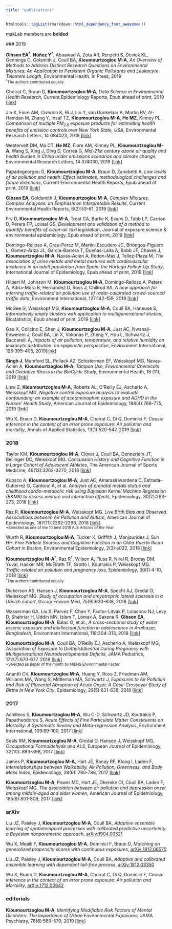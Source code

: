 ---
title: "publications"
---

```{r setup, include=FALSE}
htmltools::tagList(rmarkdown::html_dependency_font_awesome())
```

makLab members are <b>bolded</b> 

<!-- <div class="expand collapsed" data-toggle="collapse" data-target="#uniqueID" aria-expanded="false" aria-controls="uniqueID"> -->
<!-- This section will trigger the appearance of the other section -->
<!-- </div> -->

<!-- <div class="collapsed" id="uniqueID"> -->
<!-- This section will appear and disappear.  -->
<!-- </div> -->

<div class="expand collapsed" data-toggle="collapse" data-target="#2019" aria-expanded="false" aria-controls="2019" cursor:pointer; >
### 2019 <i class="fa fa-angle-double-down"></i>
</div>

<div class="collapse" id="2019">

<!-- <div class="expand collapsed" data-toggle="collapse" data-target="#2019pp" aria-expanded="false" aria-controls="2019pp"> -->
<!-- #### peer-reviewed -->
<!-- </div> -->

<!-- <div class="collapse" id="2019pp"> -->


<b>Gibson EA</b><sup><span>&#8224;</span></sup>, <b>N<span>&#250;&#241;</span>ez Y</b><sup><span>&#8224;</span></sup>, Abuawad A, Zota AR, Renzetti S, Devick KL, Gennings C, Golsmith J, Coull BA, <b>Kioumourtzoglou M-A</b>, _An Overview of Methods to Address Distinct Research Questions on Environmental Mixtures: An Application to Persistent Organic Pollutants and Leukocyte Telomere Length_, Environmental Health, In Press, 2019 <br>
<small><sup><span>&#8224;</span></sup>The authors contributed equally</small>


Choirat C, Braun D, <b>Kioumourtzoglou M-A</b>, _Data Science in Environmental Health Research_, Current Epidemiology Reports, Epub ahead of print, 2019 [[link](https://link.springer.com/article/10.1007/s40471-019-00205-5){target=__blank_}]


Jin X, Fiore AM, Civerolo K, Bi J, Liu Y, van Donkelaar A, Martin RV, Al-Hamdan M, Zhang Y, Insaf TZ, <b>Kioumourtzoglou M-A</b>, <b>He MZ</b>, Kinney PL. _Comparison of multiple PM<sub>2.5</sub> exposure products for estimating health benefits of emission controls over New York State, USA_, Environmental Research Letters, 14 084023, 2019 [[link](https://iopscience.iop.org/article/10.1088/1748-9326/ab2dcb){target=__blank_}]


Westervelt DM, Ma CT, <b>He MZ</b>, Fiore AM, Kinney PL, <b>Kioumourtzoglou M-A</b>, Wang S, Xing J, Ding D, Correa G, _Mid-21st century ozone air quality and health burden in China under emissions scenarios and climate change_, Environmental Research Letters, 14 074030, 2019 [[link](https://iopscience.iop.org/article/10.1088/1748-9326/ab260b){target=__blank_}]


Papadogeorgou G, <b>Kioumourtzoglou M-A</b>, Braun D, Zanobetti A, _Low levels of air pollution and health: Effect estimates, methodological challenges and future directions_, Current Environmental Health Reports, Epub ahead of print, 2019 [[link](https://www.ncbi.nlm.nih.gov/pubmed/31090042){target=__blank_}]


<b>Gibson EA</b>, Goldsmith J, <b>Kioumourtzoglou M-A</b>, _Complex Mixtures, Complex Analyses: an Emphasis on Interpretable Results_, Current Environmental Health Reports, 6(2):53-61, 2019 [[link](https://www.ncbi.nlm.nih.gov/pubmed/31069725){target=__blank_}]


Fry D, <b>Kioumourtzoglou M-A</b>, Treat CA, Burke K, Evans D, Tabb LP, Carrion D, Perera FP, Lovasi GS, _Development and validation of a method to quantify benefits of clean-air taxi legislation_, Journal of exposure science & environmental epidemiology, Epub ahead of print, 2019 [[link](https://www.nature.com/articles/s41370-019-0141-6){target=__blank_}]


Domingo-Relloso A, Grau-Perez M, Martin-Escudero JC, Briongos-Figuero L, Gomez-Ariza JL, Garcia-Barrera T, Dueñas-Laita A, Bobb JF, Chaves J, <b>Kioumourtzoglou M-A</b>, Navas-Acien A, Redon-Mas J, Tellez-Plaza M, _The association of urine metals and metal mixtures with cardiovascular incidence in an adult population from Spain: the Hortega Follow-Up Study_, International Journal of Epidemiology, Epub ahead of print, 2019 [[link](https://academic.oup.com/ije/advance-article/doi/10.1093/ije/dyz061/5435736){target=__blank_}]


Hilpert M, Johnson M, <b>Kioumourtzoglou M-A</b>, Domingo-Relloso A, Peters A, Adria-Mora B, Hernández D, Ross J, Chillrud SA, _A new approach for inferring traffic-related air pollution use of radar-calibrated crowd-sourced traffic data_, Environment International, 127:142-159, 2019 [[link](https://www.sciencedirect.com/science/article/pii/S0160412018315137){target=__blank_}]


McGee G, Weisskopf MG, <b>Kioumourtzoglou M-A</b>, Coull BA, Haneuse S, _Informatively empty clusters with application to multigenerational studies_, Biostatistics, Epub ahead of print, 2019 [[link](https://academic.oup.com/biostatistics/advance-article/doi/10.1093/biostatistics/kxz005/5432286){target=__blank_}]


Gao X, Colicino E, Shen J, <b>Kioumourtzoglou M-A</b>, Just AC, Nwanaji-Enwerem J, Coull BA, Lin X, Vokonas P, Zheng Y, Hou L, Schwartz J, Baccarelli A, _Impacts of air pollution, temperature, and relative humidity on leukocyte distribution: an epigenetic perspective_, Environment International, 126:395-405, 2019[[link](https://www.sciencedirect.com/science/article/pii/S0160412018330642?via%3Dihub){target=__blank_}]


<b>Singh J</b>, Mumford SL, Pollack AZ, Schisterman EF, Weisskopf MG, Navas-Acien A, <b>Kioumourtzoglou M-A</b>, _Tampon Use, Environmental Chemicals and Oxidative Stress in the BioCycle Study_, Environmental Health, 18 (11), 2019 [[link](https://ehjournal.biomedcentral.com/articles/10.1186/s12940-019-0452-z){target=__blank_}]


Liew Z, <b>Kioumourtzoglou M-A</b>, Roberts AL, O'Reilly <span>&#201;</span>J, Ascherio A, Weisskopf MG, _Negative control exposure analysis to evaluate confounding: an example of acetaminophen exposure and ADHD in the Nurses' Health Study_, American Journal of Epidemiology, 188(4):768-775, 2019 [[link](https://www.ncbi.nlm.nih.gov/pubmed/30923825){target=__blank_}]


Wu X, Braun D, <b>Kioumourtzoglou M-A</b>, Choirat C, Di Q, Dominici F. _Causal inference in the context of an error prone exposure: Air pollution and mortality_, Annals of Applied Statistics, 13(1):520-547, 2019 [[link](https://projecteuclid.org/euclid.aoas/1554861659){target=__blank_}]

<!-- </div> -->

<!-- <div class="expand collapsed" data-toggle="collapse" data-target="#2019aa" aria-expanded="false" aria-controls="2019aa"> -->
<!-- #### arxiv -->
<!-- </div> -->

<!-- <div class="collapse" id="2019aa"> -->

<!-- empty for now -->

<!-- </div> -->

</div>

<div class="expand collapsed" data-toggle="collapse" data-target="#2018" aria-expanded="false" aria-controls="2018">
### 2018 <i class="fa fa-angle-double-down"></i>
</div>

<div class="collapse" id="2018">


Taylor KM, <b>Kioumourtzoglou M-A</b>, Clover J, Coull BA, Dennerlein JT, Bellinger DC, Weisskopf MG. _Concussion History and Cognitive Function in a Large Cohort of Adolescent Athletes_, The American Journal of Sports Medicine, 46(13):3262-3270, 2018 [[link](https://www.ncbi.nlm.nih.gov/pubmed/30230912){target=__blank_}]


Kupsco A, <b>Kioumourtzoglou M-A</b>, Just AC, Amarasiriwardena C, Estrada-Gutierrez G, Cantoral A, et al. _Analysis of prenatal metals status and childhood cardio-metabolic risk using Bayesian Kernel Machine Regression (BKMR) to assess mixture and interaction effects_, Epidemiology, 30(2):263-273, 2018 [[link](https://journals.lww.com/epidem/fulltext/2019/03000/Prenatal_Metal_Concentrations_and_Childhood.16.aspx){target=__blank_}]


Raz R, <b>Kioumourtzoglou M-A</b>, Weisskopf MG. _Live Birth Bias and Observed Associations between Air Pollution and Autism_, American Journal of Epidemiology, 187(11):2292-2296, 2018 [[link](https://www.ncbi.nlm.nih.gov/pubmed/30099488){target=__blank_}] <br>
<small>*Selected as one of the 10 best 2018 AJE Articles of the Year</small>


Wurth R, <b>Kioumourtzoglou M-A</b>, Tucker K, Griffith J, Manjourides J, Suh HH. _Fine Particle Sources and Cognitive Function in an Older Puerto Rican Cohort in Boston_, Environmental Epidemiology, 2(3):e022, 2018 [[link](https://www.ncbi.nlm.nih.gov/pubmed/30506018){target=__blank_}]


<b>Kioumourtzoglou M-A</b><sup><span>&#8224;</span></sup>, Raz R<sup><span>&#8224;</span></sup>, Wilson A, Fluss R, Nirel R, Broday DM, Yuval, Hacker MR, McElrath TF, Grotto I, Koutrakis P, Weisskopf MG. _Traffic-related air pollution and pregnancy loss_, Epidemiology, 30(1):4-10, 2018 [[link](https://www.ncbi.nlm.nih.gov/pubmed/30199416){target=__blank_}]  <br>
<small><sup><span>&#8224;</span></sup>The authors contributed equally</small>


Dickerson AS, Hansen J, <b>Kioumourtzoglou M-A</b>, Specht AJ, Gredal O, Weisskopf MG. _Study of occupation and amyotrophic lateral sclerosis in a Danish cohort_, Occup Environ Med, 75(9):630-638, 2018 [[link](https://www.ncbi.nlm.nih.gov/pubmed/29941657){target=__blank_}]


Wasserman GA, Liu X, Parvez F, Chen Y, Factor-Litvak P, Loiacono NJ, Levy D, Shahriar H, Uddin MN, Islam T, Lomax A, Saxena R, <b>Gibson EA</b>, <b>Kioumourtzoglou M-A</b>, Balac O, et al., _A cross-sectional study of water arsenic exposure and intellectual function in adolescence in Araihazar, Bangladesh_, Environment International, 118:304-313, 2018 [[link](https://www.ncbi.nlm.nih.gov/pubmed/29933234){target=__blank_}]


<b>Kioumourtzoglou M-A</b>, Coull BA, O'Reilly <span>&#201;</span>J, Ascherio A, Weisskopf MG, _Association of Exposure to Diethylstilbestrol During Pregnancy with Multigenerational Neurodevelopmental Deficits_, JAMA Pediatrics, 172(7):670-677, 2018 [[link](https://jamanetwork.com/journals/jamapediatrics/fullarticle/2680954){target=__blank_}] <br>
<small>*Selected as paper of the month by NIEHS Environmental Factor</small>


Ananth CV, <b>Kioumourtzoglou M-A</b>, Huang Y, Ross Z, Friedman AM, Williams MA, Wang S, Mittleman MA, Schwartz J, _Exposures to Air Pollution and Risk of Placental Abruption of Acute Onset: A Case-Crossover Study of Births in New York City_, Epidemiology, 29(5):631-638, 2018 [[link](https://www.ncbi.nlm.nih.gov/pubmed/29863531){target=__blank_}]

</div>

<div class="expand collapsed" data-toggle="collapse" data-target="#2017" aria-expanded="false" aria-controls="2017">
### 2017 <i class="fa fa-angle-double-down"></i>
</div>

<div class="collapse" id="2017">


Achilleos S, <b>Kioumourtzoglou M-A</b>, Wu C-D, Schwartz JD, Koutrakis P, Papatheodorou S, _Acute Effects of Fine Particulate Matter Constituents on Mortality: A Systematic Review and Meta-regression Analysis_, Environment International, 109:89-100, 2017 [[link](https://www.sciencedirect.com/science/article/pii/S0160412016310418){target=__blank_}]


Seals RM, <b>Kioumourtzoglou M-A</b>, Gredal O, Hansen J, Weisskopf MG, _Occupational Formaldehyde and ALS_, European Journal of Epidemiology, 32(10): 893-898, 2017 [[link](https://www.ncbi.nlm.nih.gov/pubmed/28585120){target=__blank_}]


James P, <b>Kioumourtzoglou M-A</b>, Hart JE, Banay RF, Kloog I, Laden F, _Interrelationships between Walkability, Air Pollution, Greenness, and Body Mass Index_, Epidemiology, 28(6): 780-788, 2017 [[link](https://www.ncbi.nlm.nih.gov/pubmed/28767514){target=__blank_}]


<b>Kioumourtzoglou M-A</b>, Power MC, Hart JE, Okereke OI, Coull BA, Laden F, Weisskopf MG, _The association between air pollution and depression onset among middle-aged and older women_, American Journal of Epidemiology, 185(9):801-809, 2017 [[link](https://www.ncbi.nlm.nih.gov/pubmed/28369173){target=__blank_}]

</div>

<div class="expand collapsed" data-toggle="collapse" data-target="#1arxiv" aria-expanded="false" aria-controls="1arxiv">
### arXiv <i class="fa fa-angle-double-down"></i>
</div>

<div class="collapse" id="1arxiv">

Liu JZ, Paisley J, <b>Kioumourtzoglou M-A</b>, Coull BA, _Adaptive ensemble learning of spatiotemporal processes with calibrated predictive uncertainty: a Bayesian nonparametric approach_, [arXiv:1904.00521](https://arxiv.org/abs/1904.00521){target=__blank_}

Wu X, Mealli F, <b>Kioumourtzoglou M-A</b>, Dominici F, Braun D, _Matching on generalized propensity scores with continuous exposures_, [arXiv:1812.06575](https://arxiv.org/abs/1812.06575){target=__blank_}

Liu JZ, Paisley J, <b>Kioumourtzoglou M-A</b>, Coull BA, _Adaptive and calibrated ensemble learning with dependent tail-free process_, [arXiv:1812.03350](https://arxiv.org/abs/1812.03350){target=__blank_}

Wu X, Braun D, <b>Kioumourtzoglou M-A</b>, Choirat C, Di Q, Dominici F, _Causal inference in the context of an error prone exposure: Air pollution and Mortality_, [arXiv:1712.00642](https://arxiv.org/abs/1712.00642){target=__blank_}


</div>


<div class="expand collapsed" data-toggle="collapse" data-target="#1edit" aria-expanded="false" aria-controls="1edit">
### editorials <i class="fa fa-angle-double-down"></i>
</div>

<div class="collapse" id="1edit">

<b>Kioumourtzoglou M-A</b>, _Identifying Modifiable Risk Factors of Mental Disorders: The Importance of Urban Environmental Exposures_, JAMA Psychiatry, 76(6):569-570, 2019 [[link](https://jamanetwork.com/journals/jamapsychiatry/fullarticle/2729438){target=__blank_}]

</div>